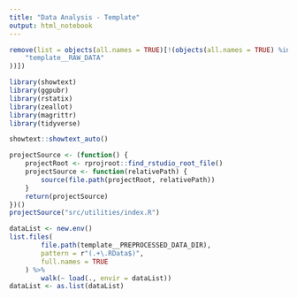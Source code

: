 ```yaml
---
title: "Data Analysis - Template"
output: html_notebook
---
```


```r
remove(list = objects(all.names = TRUE)[!(objects(all.names = TRUE) %in% c(
	"template__RAW_DATA"
))])

library(showtext)
library(ggpubr)
library(rstatix)
library(zeallot)
library(magrittr)
library(tidyverse)

showtext::showtext_auto()
```

```r
projectSource <- (function() {
	projectRoot <- rprojroot::find_rstudio_root_file()
	projectSource <- function(relativePath) {
		source(file.path(projectRoot, relativePath))
	}
	return(projectSource)
})()
projectSource("src/utilities/index.R")
```

```r
dataList <- new.env()
list.files(
		file.path(template__PREPROCESSED_DATA_DIR),
		pattern = r"(.+\.RData$)",
		full.names = TRUE
	) %>%
		walk(~ load(., envir = dataList))
dataList <- as.list(dataList)
```
